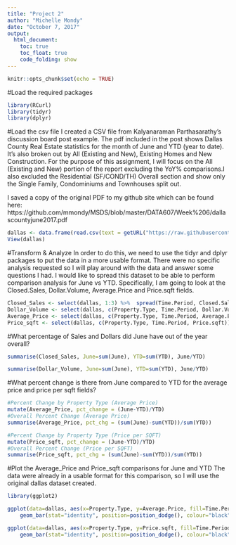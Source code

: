 ```yaml
---
title: "Project 2"
author: "Michelle Mondy"
date: "October 7, 2017"
output: 
  html_document:
    toc: true
    toc_float: true
    code_folding: show
---
```


```r
knitr::opts_chunk$set(echo = TRUE)
```


#Load the required packages
```r
library(RCurl)
library(tidyr)
library(dplyr)
```


#Load the csv file 
I created a CSV file from Kalyanaraman Parthasarathy's discussion board post example. The pdf included in the post shows Dallas County Real Estate statistics for the month of June and YTD (year to date). It's also broken out by All (Existing and New), Existing Homes and New Construction. For the purpose of this assignment, I will focus on the All (Existing and New) portion of the report excluding the YoY% comparisons.I also excluded the Residential (SF/COND/TH) Overall section and show only the Single Family, Condominiums and Townhouses split out. 

I saved a copy of the original PDF to my github site which can be found here:
https://github.com/mmondy/MSDS/blob/master/DATA607/Week%206/dallascountyjune2017.pdf


```r
dallas <- data.frame(read.csv(text = getURL("https://raw.githubusercontent.com/mmondy/MSDS/master/DATA607/Week%206/dallascountyjune2017.csv"), header = T))
View(dallas)
```

#Transform & Analyze
In order to do this, we need to use the tidyr and dplyr packages to put the data in a more usable format. There were no specific analysis requested so I will play around with the data and answer some questions I had.
I would like to spread this dataset to be able to perform comparison analysis for June vs YTD. Specifically, I am going to look at the Closed.Sales, Dollar.Volume, Average.Price and Price.sqft fields.
```r
Closed_Sales <- select(dallas, 1:3) %>%  spread(Time.Period, Closed.Sales)
Dollar_Volume <- select(dallas, c(Property.Type, Time.Period, Dollar.Volume)) %>%  spread(Time.Period, Dollar.Volume)
Average_Price <- select(dallas, c(Property.Type, Time.Period, Average.Price)) %>%  spread(Time.Period, Average.Price)
Price_sqft <- select(dallas, c(Property.Type, Time.Period, Price.sqft)) %>%  spread(Time.Period, Price.sqft)
```

#What percentage of Sales and Dollars did June have out of the year overall?
```r
summarise(Closed_Sales, June=sum(June), YTD=sum(YTD), June/YTD)

summarise(Dollar_Volume, June=sum(June), YTD=sum(YTD), June/YTD)
```

#What percent change is there from June compared to YTD for the average price and price per sqft fields?

```r
#Percent Change by Property Type (Average Price)
mutate(Average_Price, pct_change = (June-YTD)/YTD)
#Overall Percent Change (Average Price)
summarise(Average_Price, pct_chg = (sum(June)-sum(YTD))/sum(YTD))

#Percent Change by Property Type (Price per SQFT)
mutate(Price_sqft, pct_change = (June-YTD)/YTD)
#Overall Percent Change (Price per SQFT)
summarise(Price_sqft, pct_chg = (sum(June)-sum(YTD))/sum(YTD))
```


#Plot the Average_Price and Price_sqft comparisons for June and YTD
The data were already in a usable format for this comparison, so I will use the original dallas dataset created.

```r
library(ggplot2)

ggplot(data=dallas, aes(x=Property.Type, y=Average.Price, fill=Time.Period)) +
    geom_bar(stat="identity", position=position_dodge(), colour="black")

ggplot(data=dallas, aes(x=Property.Type, y=Price.sqft, fill=Time.Period)) +
    geom_bar(stat="identity", position=position_dodge(), colour="black")
```

